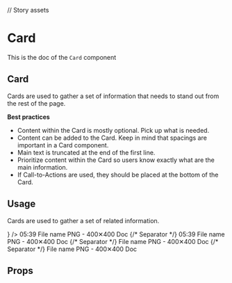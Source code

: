 <!--- Card.stories.mdx --->

// Story assets

<Meta title="Design System/Molecules/Card" component={Card} />

# Card

This is the doc of the `Card` component

## Card

Cards are used to gather a set of information that needs to stand out from the rest of the page. 

**Best practices**

- Content within the Card is mostly optional. Pick up what is needed.
- Content can be added to the Card. Keep in mind that spacings are important in a Card component.
- Main text is truncated at the end of the first line.
- Prioritize content within the Card so users know exactly what are the main information.
- If Call-to-Actions are used, they should be placed at the bottom of the Card.

## Usage
Cards are used to gather a set of related information. 

<Canvas>
  <Story name="base">
    <KeyboardNavigable padding={8} background="neutral100" tagName="article">
      <Stack size={3}>
        <Card style={{ width: '240px' }} id="first">
          <CardHeader>
            <CardCheckbox value={true} />
            <CardAction position="end">
              <IconButton label="Edit the thing" icon={<EditIcon />} />
            </CardAction>
            <CardAsset src={firstImgPath} />
            <CardTimer>05:39</CardTimer>
          </CardHeader>
          <CardBody>
            <CardContent>
              <CardTitle>File name</CardTitle>
              <CardSubtitle>PNG - 400✕400</CardSubtitle>
            </CardContent>
            <CardBadge>Doc</CardBadge>
          </CardBody>
        </Card>
        {/* Separator */}
        <Card style={{ width: '240px' }} id="second">
          <CardHeader>
            <CardCheckbox value={true} />
            <CardAsset src={firstImgPath} />
            <CardTimer>05:39</CardTimer>
          </CardHeader>
          <CardBody>
            <CardContent>
              <CardTitle>File name</CardTitle>
              <CardSubtitle>PNG - 400✕400</CardSubtitle>
            </CardContent>
            <CardBadge>Doc</CardBadge>
          </CardBody>
        </Card>
        {/* Separator */}
        <Card style={{ width: '240px' }} id="third">
          <CardHeader>
            <CardCheckbox value={true} />
            <CardAsset src={firstImgPath} />
          </CardHeader>
          <CardBody>
            <CardContent>
              <CardTitle>File name</CardTitle>
              <CardSubtitle>PNG - 400✕400</CardSubtitle>
            </CardContent>
            <CardBadge>Doc</CardBadge>
          </CardBody>
        </Card>
        {/* Separator */}
        <Card style={{ width: '240px' }} id="fourth">
          <CardBody>
            <Box padding={2} background="primary100">
              <EditIcon />
            </Box>
            <CardContent paddingLeft={2}>
              <CardTitle>File name</CardTitle>
              <CardSubtitle>PNG - 400✕400</CardSubtitle>
            </CardContent>
            <CardBadge>Doc</CardBadge>
          </CardBody>
        </Card>
      </Stack>
    </KeyboardNavigable>
  </Story>
</Canvas>

## Props

<ArgsTable of={Card} />
